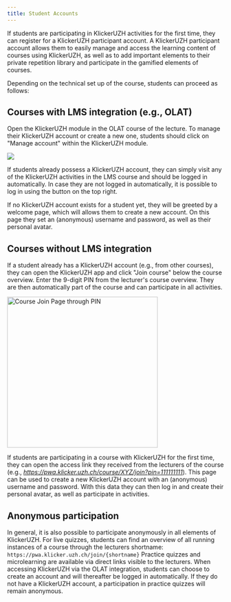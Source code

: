 ```yaml
---
title: Student Accounts
---
```


If students are participating in KlickerUZH activities for the first time, they can register for a KlickerUZH participant account. A KlickerUZH participant account allows them to easily manage and access the learning content of courses using KlickerUZH, as well as to add important elements to their private repetition library and participate in the gamified elements of courses.

Depending on the technical set up of the course, students can proceed as follows:

## Courses with LMS integration (e.g., OLAT)

Open the KlickerUZH module in the OLAT course of the lecture. To manage their KlickerUZH account or create a new one, students should click on "Manage account" within the KlickerUZH module.

![](/img_v3/01_create_account.png)

If students already possess a KlickerUZH account, they can simply visit any of the KlickerUZH activities in the LMS course and should be logged in automatically. In case they are not logged in automatically, it is possible to log in using the button on the top right.

If no KlickerUZH account exists for a student yet, they will be greeted by a welcome page, which will allows them to create a new account. On this page they set an (anonymous) username and password, as well as their personal avatar.

## Courses without LMS integration

If a student already has a KlickerUZH account (e.g., from other courses), they can open the KlickerUZH app and click "Join course" below the course overview. Enter the 9-digit PIN from the lecturer's course overview. They are then automatically part of the course and can participate in all activities.

<img
  src="/img_v3/05_join_course.png"
  alt="Course Join Page through PIN"
  width="350"
/>

If students are participating in a course with KlickerUZH for the first time, they can open the access link they received from the lecturers of the course (e.g., _https://pwa.klicker.uzh.ch/course/XYZ/join?pin=111111111_). This page can be used to create a new KlickerUZH account with an (anonymous) username and password. With this data they can then log in and create their personal avatar, as well as participate in activities.

## Anonymous participation

In general, it is also possible to participate anonymously in all elements of KlickerUZH. For live quizzes, students can find an overview of all running instances of a course through the lecturers shortname: `https://pwa.klicker.uzh.ch/join/{shortname}`
Practice quizzes and microlearning are available via direct links visible to the lecturers. When accessing KlickerUZH via the OLAT integration, students can choose to create an account and will thereafter be logged in automatically. If they do not have a KlickerUZH account, a participation in practice quizzes will remain anonymous.
